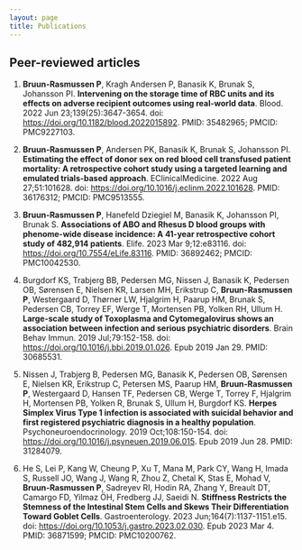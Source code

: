 ```yaml
---
layout: page
title: Publications
---
```


## Peer-reviewed articles

1. **Bruun-Rasmussen P**, Kragh Andersen P, Banasik K, Brunak S, Johansson PI. **Intervening on the storage time of RBC units and its effects on adverse recipient outcomes using real-world data**. Blood. 2022 Jun 23;139(25):3647-3654. doi: <https://doi.org/10.1182/blood.2022015892>. PMID: 35482965; PMCID: PMC9227103.  

2. **Bruun-Rasmussen P**, Andersen PK, Banasik K, Brunak S, Johansson PI. **Estimating the effect of donor sex on red blood cell transfused patient mortality: A retrospective cohort study using a targeted learning and emulated trials-based approach**. EClinicalMedicine. 2022 Aug 27;51:101628. doi: <https://doi.org/10.1016/j.eclinm.2022.101628>. PMID: 36176312; PMCID: PMC9513555.

3. **Bruun-Rasmussen P**, Hanefeld Dziegiel M, Banasik K, Johansson PI, Brunak S. **Associations of ABO and Rhesus D blood groups with phenome-wide disease incidence: A 41-year retrospective cohort study of 482,914 patients**. Elife. 2023 Mar 9;12:e83116. doi: <https://doi.org/10.7554/eLife.83116>. PMID: 36892462; PMCID: PMC10042530.

4. Burgdorf KS, Trabjerg BB, Pedersen MG, Nissen J, Banasik K, Pedersen OB, Sørensen E, Nielsen KR, Larsen MH, Erikstrup C, **Bruun-Rasmussen P**, Westergaard D, Thørner LW, Hjalgrim H, Paarup HM, Brunak S, Pedersen CB, Torrey EF, Werge T, Mortensen PB, Yolken RH, Ullum H. **Large-scale study of Toxoplasma and Cytomegalovirus shows an association between infection and serious psychiatric disorders**. Brain Behav Immun. 2019 Jul;79:152-158. doi: <https://doi.org/10.1016/j.bbi.2019.01.026>. Epub 2019 Jan 29. PMID: 30685531.

5. Nissen J, Trabjerg B, Pedersen MG, Banasik K, Pedersen OB, Sørensen E, Nielsen KR, Erikstrup C, Petersen MS, Paarup HM, **Bruun-Rasmussen P**, Westergaard D, Hansen TF, Pedersen CB, Werge T, Torrey F, Hjalgrim H, Mortensen PB, Yolken R, Brunak S, Ullum H, Burgdorf KS. **Herpes Simplex Virus Type 1 infection is associated with suicidal behavior and first registered psychiatric diagnosis in a healthy population**. Psychoneuroendocrinology. 2019 Oct;108:150-154. doi: <https://doi.org/10.1016/j.psyneuen.2019.06.015>. Epub 2019 Jun 28. PMID: 31284079.

6. He S, Lei P, Kang W, Cheung P, Xu T, Mana M, Park CY, Wang H, Imada S, Russell JO, Wang J, Wang R, Zhou Z, Chetal K, Stas E, Mohad V, **Bruun-Rasmussen P**, Sadreyev RI, Hodin RA, Zhang Y, Breault DT, Camargo FD, Yilmaz ÖH, Fredberg JJ, Saeidi N. **Stiffness Restricts the Stemness of the Intestinal Stem Cells and Skews Their Differentiation Toward Goblet Cells**. Gastroenterology. 2023 Jun;164(7):1137-1151.e15. doi: <https://doi.org/10.1053/j.gastro.2023.02.030>. Epub 2023 Mar 4. PMID: 36871599; PMCID: PMC10200762.